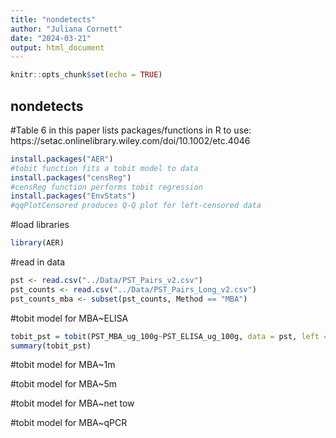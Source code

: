 ```yaml
---
title: "nondetects"
author: "Juliana Cornett"
date: "2024-03-21"
output: html_document
---
```


```r
knitr::opts_chunk$set(echo = TRUE)
```

## nondetects

#Table 6 in this paper lists packages/functions in R to use: https://setac.onlinelibrary.wiley.com/doi/10.1002/etc.4046

```r
install.packages("AER")
#tobit function fits a tobit model to data
install.packages("censReg")
#censReg function performs tobit regression
install.packages("EnvStats")
#qqPlotCensored produces Q-Q plot for left-censored data
```

#load libraries

```r
library(AER)
```

#read in data

```r
pst <- read.csv("../Data/PST_Pairs_v2.csv")
pst_counts <- read.csv("../Data/PST_Pairs_Long_v2.csv") 
pst_counts_mba <- subset(pst_counts, Method == "MBA")
```

#tobit model for MBA~ELISA

```r
tobit_pst = tobit(PST_MBA_ug_100g~PST_ELISA_ug_100g, data = pst, left = 34)
summary(tobit_pst)
```

#tobit model for MBA~1m

#tobit model for MBA~5m

#tobit model for MBA~net tow

#tobit model for MBA~qPCR
